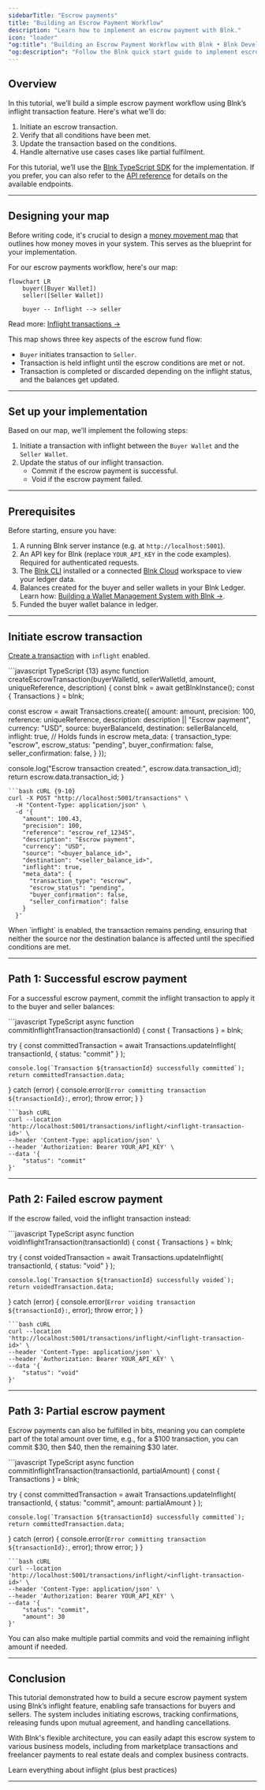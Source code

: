```yaml
---
sidebarTitle: "Escrow payments"
title: "Building an Escrow Payment Workflow"
description: "Learn how to implement an escrow payment with Blnk."
icon: "loader"
"og:title": "Building an Escrow Payment Workflow with Blnk • Blnk Developer Documentation"
"og:description": "Follow the Blnk quick start guide to implement escrow payments, manage hold and release logic, and integrate escrow workflows"
---
```



## Overview

In this tutorial, we’ll build a simple escrow payment workflow using Blnk’s inflight transaction feature. Here's what we'll do:

1. Initiate an escrow transaction.
2. Verify that all conditions have been met.
3. Update the transaction based on the conditions.
4. Handle alternative use cases cases like partial fulfilment.

For this tutorial, we’ll use the [Blnk TypeScript SDK](/sdks/typescript/introduction) for the implementation. If you prefer, you can also refer to the [API reference](/reference/create-ledger) for details on the available endpoints.

---

## Designing your map

Before writing code, it's crucial to design a [money movement map](/ledgers/money-movement-map) that outlines how money moves in your system. This serves as the blueprint for your implementation.

For our escrow payments workflow, here's our map:

```mermaid
flowchart LR
    buyer([Buyer Wallet])
    seller([Seller Wallet])

    buyer -- Inflight --> seller
```

Read more: [Inflight transactions →](/transactions/inflight)

This map shows three key aspects of the escrow fund flow:

* `Buyer` initiates transaction to `Seller`.
* Transaction is held inflight until the escrow conditions are met or not.
* Transaction is completed or discarded depending on the inflight status, and the balances get updated.

---

## Set up your implementation

Based on our map, we'll implement the following steps:

1. Initiate a transaction with inflight between the `Buyer Wallet` and the `Seller Wallet`.
2. Update the status of our inflight transaction.
    * Commit if the escrow payment is successful.
    * Void if the escrow payment failed.

---

## Prerequisites

Before starting, ensure you have:

1. A running Blnk server instance (e.g. at `http://localhost:5001`).
2. An API key for Blnk (replace `YOUR_API_KEY` in the code examples). Required for authenticated requests.
3. The [Blnk CLI](/blnk-cli/install) installed or a connected [Blnk Cloud](https://cloud.blnkfinance.com) workspace to view your ledger data.
4. Balances created for the buyer and seller wallets in your Blnk Ledger. Learn how: [Building a Wallet Management System with Blnk →](/tutorials/quick-start/wallet-management).
5. Funded the buyer wallet balance in ledger.

---

## Initiate escrow transaction

[Create a transaction](/transactions/introduction#recording-a-transaction) with `inflight` enabled.

<CodeGroup>
```javascript TypeScript {13}
async function createEscrowTransaction(buyerWalletId, sellerWalletId, amount, uniqueReference, description) {
  const blnk = await getBlnkInstance();
  const { Transactions } = blnk;
  
  const escrow = await Transactions.create({
    amount: amount,
    precision: 100,
    reference: uniqueReference,
    description: description || "Escrow payment",
    currency: "USD",
    source: buyerBalanceId,
    destination: sellerBalanceId,
    inflight: true, // Holds funds in escrow
    meta_data: {
      transaction_type: "escrow",
      escrow_status: "pending",
      buyer_confirmation: false,
      seller_confirmation: false,
    }
  });
  
  console.log("Escrow transaction created:", escrow.data.transaction_id);
  return escrow.data.transaction_id;
}
```
```bash cURL {9-10}
curl -X POST "http://localhost:5001/transactions" \
  -H "Content-Type: application/json" \
  -d '{
    "amount": 100.43,
    "precision": 100,
    "reference": "escrow_ref_12345",
    "description": "Escrow payment",
    "currency": "USD",
    "source": "<buyer_balance_id>",
    "destination": "<seller_balance_id>",
    "inflight": true,
    "meta_data": {
      "transaction_type": "escrow",
      "escrow_status": "pending",
      "buyer_confirmation": false,
      "seller_confirmation": false
    }
  }'
```
</CodeGroup>

<Note>
  When `inflight` is enabled, the transaction remains pending, ensuring that neither the source nor the destination balance is affected until the specified conditions are met.
</Note>

---

## Path 1: Successful escrow payment

For a successful escrow payment, commit the inflight transaction to apply it to the buyer and seller balances:

<CodeGroup>
```javascript TypeScript
async function commitInflightTransaction(transactionId) {
  const { Transactions } = blnk;
  
  try {
    const committedTransaction = await Transactions.updateInflight(
      transactionId,
      {
        status: "commit"
      }
    );
    
    console.log(`Transaction ${transactionId} successfully committed`);
    return committedTransaction.data;
  } catch (error) {
    console.error(`Error committing transaction ${transactionId}:`, error);
    throw error;
  }
}
```
```bash cURL
curl --location 'http://localhost:5001/transactions/inflight/<inflight-transaction-id>' \
--header 'Content-Type: application/json' \
--header 'Authorization: Bearer YOUR_API_KEY' \
--data '{
    "status": "commit"
}'
```
</CodeGroup>

---

## Path 2: Failed escrow payment

If the escrow failed, void the inflight transaction instead:

<CodeGroup>
```javascript TypeScript
async function voidInflightTransaction(transactionId) {
  const { Transactions } = blnk;
  
  try {
    const voidedTransaction = await Transactions.updateInflight(
      transactionId,
      {
        status: "void"
      }
    );
    
    console.log(`Transaction ${transactionId} successfully voided`);
    return voidedTransaction.data;
  } catch (error) {
    console.error(`Error voiding transaction ${transactionId}:`, error);
    throw error;
  }
}
```
```bash cURL
curl --location 'http://localhost:5001/transactions/inflight/<inflight-transaction-id>' \
--header 'Content-Type: application/json' \
--header 'Authorization: Bearer YOUR_API_KEY' \
--data '{
    "status": "void"
}'
```
</CodeGroup>

---

## Path 3: Partial escrow payment

Escrow payments can also be fulfilled in bits, meaning you can complete part of the total amount over time, e.g., for a \$100 transaction, you can commit \$30, then \$40, then the remaining \$30 later.

<CodeGroup>
```javascript TypeScript
async function commitInflightTransaction(transactionId, partialAmount) {
  const { Transactions } = blnk;
  
  try {
    const committedTransaction = await Transactions.updateInflight(
      transactionId,
      {
        status: "commit",
        amount: partialAmount
      }
    );
    
    console.log(`Transaction ${transactionId} successfully committed`);
    return committedTransaction.data;
  } catch (error) {
    console.error(`Error committing transaction ${transactionId}:`, error);
    throw error;
  }
}
```
```bash cURL
curl --location 'http://localhost:5001/transactions/inflight/<inflight-transaction-id>' \
--header 'Content-Type: application/json' \
--header 'Authorization: Bearer YOUR_API_KEY' \
--data '{
    "status": "commit",
    "amount": 30
}'
```
</CodeGroup>

<Tip>
  You can also make multiple partial commits and void the remaining inflight amount if needed.
</Tip>

---

## Conclusion

This tutorial demonstrated how to build a secure escrow payment system using Blnk’s inflight feature, enabling safe transactions for buyers and sellers. The system includes initiating escrows, tracking confirmations, releasing funds upon mutual agreement, and handling cancellations.

With Blnk's flexible architecture, you can easily adapt this escrow system to various business models, including from marketplace transactions and freelancer payments to real estate deals and complex business contracts.

<Card title="Inflight transactions" icon="plane" iconType="duotone" href="/transactions/inflight">
  Learn everything about inflight (plus best practices)
</Card>

---

<RequestTutorial />